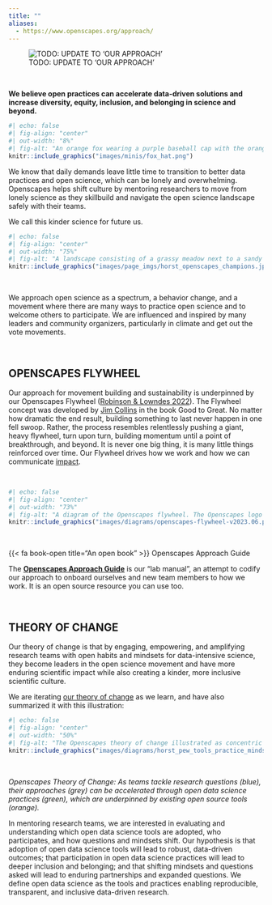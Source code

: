 ```yaml
---
title: ""
aliases: 
  - https://www.openscapes.org/approach/
---
```


::: {.column-screen}
![TODO: UPDATE TO 'OUR APPROACH'](images/banner_imgs/text_banners/champions_program_banner.png)

<br>

::: {.white-div}
::: {.medium-body-text .bold700 .center-text}
**We believe open practices can accelerate data-driven solutions and increase diversity, equity, inclusion, and belonging in science and beyond.**
:::

```r
#| echo: false
#| fig-align: "center"
#| out-width: "8%"
#| fig-alt: "An orange fox wearing a purple baseball cap with the orange Openscapes logo on the front holds a white flag that says, 'Welcome!' in its outstretched arm."
knitr::include_graphics("images/minis/fox_hat.png")
```


We know that daily demands leave little time to transition to better data practices and open science, which can be lonely and overwhelming. Openscapes helps shift culture by mentoring researchers to move from lonely science as they skillbuild and navigate the open science landscape safely with their teams. 

We call this kinder science for future us.


```r
#| echo: false
#| fig-align: "center"
#| out-width: "75%"
#| fig-alt: "A landscape consisting of a grassy meadow next to a sandy beach and ocean, a winding river, and distant mountains. In the foreground, a sad bunny and skunk are working alone on their laptops, each with a rain cloud over their heads. Nearby is a trailhead with a fox holding a 'Welcome!' sign for a variety of different critters to see. Past the trailhead are branching pathways through the Openscapes landscape. No matter the path, however, there are small groups of animals working together to find their way. Nods to data science are scattered throughout the image, including mountains made of data points and a satellite in the sky."
knitr::include_graphics("images/page_imgs/horst_openscapes_champions.jpg")
```

<br>

We approach open science as a spectrum, a behavior change, and a movement where there are many ways to practice open science and to welcome others to participate. We are influenced and inspired by many leaders and community organizers, particularly in climate and get out the vote movements.

<br>



## OPENSCAPES FLYWHEEL

Our approach for movement building and sustainability is underpinned by our Openscapes Flywheel ([Robinson & Lowndes 2022](https://eartharxiv.org/repository/view/4560/)). The Flywheel concept was developed by [Jim Collins](https://www.jimcollins.com/) in the book Good to Great. No matter how dramatic the end result, building something to last never happen in one fell swoop. Rather, the process resembles relentlessly pushing a giant, heavy flywheel, turn upon turn, building momentum until a point of breakthrough, and beyond. It is never one big thing, it is many little things reinforced over time. Our Flywheel drives how we work and how we can communicate [impact](impact.qmd).


<!--- For Approach Guide? OR just cut if already there
1.  [**Openscapes Champions Program:**](champions_program.qmd) A remote-by-design, cohort-based open data science mentorship program for research groups. Cohorts of research groups are mentored with their peers over several months following the [Champions Lesson Series](https://openscapes.github.io/series), and learn how to [supercharge their research](https://www.nature.com/articles/d41586-019-03335-4).

2.  **Openscapes Framework:** A scalable leadership and community building framework that supports researchers and staff transitioning to open data science. The framework involves developing a Mentor community, empowering science teams through the Champions Program, and scaling the Champions program with the Mentors in a way that is sustainable and supported. See our [flywheel](https://www.jimcollins.com/concepts/the-flywheel.html) below, and an example: [NASA Openscapes](https://nasa-openscapes.github.io/).

--->

<br>

```r
#| echo: false
#| fig-align: "center"
#| out-width: "73%"
#| fig-alt: "A diagram of the Openscapes flywheel. The Openscapes logo sits in the center of a cyclical process. The text around the logo reads as follows: 'Welcome bright spots (be they mentors or researchers) -- people who want to work better and collaborate' > 'Create space and place to connect and collaborate; remove barriers to participation (paid time, part of jobs)' > 'Invest in learning and trust; Everyone has something to learn, ask, teach; don't need to be an expert in everything. Cultivate psychological safety, growth mindset. Slowing down to speed up.' > 'Work Openly; Put what you learn into practice quickly, role-modeing sharing imperfect work and identifying common challenges and opportunities. Openness is a spectrum; first Future You and then Future Us' > Leverage common workflows, skills, tools; This is where we speed up: Iterate, reuse, remix with each other and teh broader community' > 'Inspire broader scientific communities through visible examples and leaders -- Open science shift' > repeat. These six steps are summarized by three overarching goals, which are also written around the logo: 'Engage a future us mindset', 'Empower learning culture', and 'Amplify open leaders'."
knitr::include_graphics("images/diagrams/openscapes-flywheel-v2023.06.png")
```


<br>



::: {.yellow-bg }
::: {.medium-body-text .center-text}
{{< fa book-open title="An open book" >}} Openscapes Approach Guide
:::
::: {.center-text}
The [**Openscapes Approach Guide**](https://openscapes.github.io/approach-guide/) is our "lab manual", an attempt to codify our approach to onboard ourselves and new team members to how we work. It is an open source resource you can use too. 
:::
:::

<br>

## THEORY OF CHANGE

Our theory of change is that by engaging, empowering, and amplifying research teams with open habits and mindsets for data-intensive science, they become leaders in the open science movement and have more enduring scientific impact while also creating a kinder, more inclusive scientific culture.

We are iterating [our theory of change](https://docs.google.com/spreadsheets/d/e/2PACX-1vRsku45HW-vQCPaVARXIo7a18KHdYxwn_0vk2QdNP5RZ7kUxNyqD466NYiagxZtyqoabXAilK32U5yx/pubhtml?gid=365554279&single=true) as we learn, and have also summarized it with this illustration:

```r
#| echo: false
#| fig-align: "center"
#| out-width: "50%"
#| fig-alt: "The Openscapes theory of change illustrated as concentric circles. The outer gray circle represents approaches. The phrases, 'Data, Evidence, Knowledge', 'Theory, Understanding', and 'Methods, Science, Policy' are written aatop this gray circle. Blue  boxes sit atop the gray circle as well. They say, 'QUESTIONS teams tackle', 'TEAMS: scientists, researchers, practitioners', 'PARTNERS + COMMUNITIES'. A green circle representing Open Data Science Practices sits within the gray outer cricle. The following words are writtedn atop the green circle: 'Kindess + Inclusion', 'Robust Analyses', 'Streamlined Collaboration', 'Expanded Communications'. At the center of this diagram is a Ven Diagram of three overlapping orange circles representing Open Data Science Tools. Once circle represents 'Code + Version Control' (tools such as git, R, Python), 'Contribution Platforms' (tools such as GitHub, disqus), and 'Publication + Distribution' (tools such as R Markdown, dashboards, websites)."
knitr::include_graphics("images/diagrams/horst_pew_tools_practice_mindset.jpg")
```

<br>

::: {.caption-text .center-text}
*Openscapes Theory of Change: As teams tackle research questions (blue), their approaches (grey) can be accelerated through open data science practices (green), which are underpinned by existing open source tools (orange).*
:::

In mentoring research teams, we are interested in evaluating and understanding which open data science tools are adopted, who participates, and how questions and mindsets shift. Our hypothesis is that adoption of open data science tools will lead to robust, data-driven outcomes; that participation in open data science practices will lead to deeper inclusion and belonging; and that shifting mindsets and questions asked will lead to enduring partnerships and expanded questions. We define open data science as the tools and practices enabling reproducible, transparent, and inclusive data-driven research.

<br>
:::
:::
